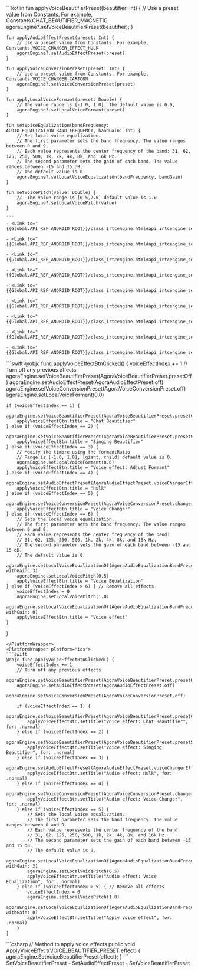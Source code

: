 <PlatformWrapper platform="android">
    ```kotlin
    fun applyVoiceBeautifierPreset(beautifier: Int) {
        // Use a preset value from Constants. For example, Constants.CHAT_BEAUTIFIER_MAGNETIC
        agoraEngine?.setVoiceBeautifierPreset(beautifier);
    }

    fun applyAudioEffectPreset(preset: Int) {
        // Use a preset value from Constants. For example, Constants.VOICE_CHANGER_EFFECT_HULK
        agoraEngine?.setAudioEffectPreset(preset)
    }

    fun applyVoiceConversionPreset(preset: Int) {
        // Use a preset value from Constants. For example, Constants.VOICE_CHANGER_CARTOON
        agoraEngine?.setVoiceConversionPreset(preset)
    }

    fun applyLocalVoiceFormant(preset: Double) {
        // The value range is [-1.0, 1.0]. The default value is 0.0,
        agoraEngine?.setLocalVoiceFormant(preset)
    }

    fun setVoiceEqualization(bandFrequency: AUDIO_EQUALIZATION_BAND_FREQUENCY, bandGain: Int) {
        // Set local voice equalization.
        // The first parameter sets the band frequency. The value ranges between 0 and 9.
        // Each value represents the center frequency of the band: 31, 62, 125, 250, 500, 1k, 2k, 4k, 8k, and 16k Hz.
        // The second parameter sets the gain of each band. The value ranges between -15 and 15 dB.
        // The default value is 0.
        agoraEngine?.setLocalVoiceEqualization(bandFrequency, bandGain)
    }

    fun setVoicePitch(value: Double) {
        //  The value range is [0.5,2.0] default value is 1.0
        agoraEngine?.setLocalVoicePitch(value)
    }
    
    ```
    - <Link to="{{Global.API_REF_ANDROID_ROOT}}/class_irtcengine.html#api_irtcengine_setlocalvoiceequalization">setLocalVoiceEqualization</Link>

    - <Link to="{{Global.API_REF_ANDROID_ROOT}}/class_irtcengine.html#api_irtcengine_setaudioeffectpreset">setAudioEffectPreset</Link>

    - <Link to="{{Global.API_REF_ANDROID_ROOT}}/class_irtcengine.html#api_irtcengine_setaudioeffectparameters">setAudioEffectParameters</Link>

    - <Link to="{{Global.API_REF_ANDROID_ROOT}}/class_irtcengine.html#api_irtcengine_setvoicebeautifierpreset">setVoiceBeautifierPreset</Link>

    - <Link to="{{Global.API_REF_ANDROID_ROOT}}/class_irtcengine.html#api_irtcengine_setvoiceconversionpreset">setVoiceConversionPreset</Link>

    - <Link to="{{Global.API_REF_ANDROID_ROOT}}/class_irtcengine.html#api_irtcengine_setvoicebeautifierparameters">setVoiceBeautifierParameters</Link>

    - <Link to="{{Global.API_REF_ANDROID_ROOT}}/class_irtcengine.html#api_irtcengine_setlocalvoicereverb">setLocalVoiceReverb</Link>

    - <Link to="{{Global.API_REF_ANDROID_ROOT}}/class_irtcengine.html#api_irtcengine_setlocalvoicereverbpreset">setLocalVoiceReverbPreset</Link>

    - <Link to="{{Global.API_REF_ANDROID_ROOT}}/class_irtcengine.html#api_irtcengine_setlocalvoicepitch">setLocalVoicePitch</Link>
</PlatformWrapper>
<PlatformWrapper platform="macos">
```swift
@objc func applyVoiceEffectBtnClicked() {
    voiceEffectIndex += 1
    // Turn off any previous effects
    agoraEngine.setVoiceBeautifierPreset(AgoraVoiceBeautifierPreset.presetOff)
    agoraEngine.setAudioEffectPreset(AgoraAudioEffectPreset.off)
    agoraEngine.setVoiceConversionPreset(AgoraVoiceConversionPreset.off)
    agoraEngine.setLocalVoiceFormant(0.0)

    if (voiceEffectIndex == 1) {
        agoraEngine.setVoiceBeautifierPreset(AgoraVoiceBeautifierPreset.presetChatBeautifierMagnetic)
        applyVoiceEffectBtn.title = "Chat Beautifier"
    } else if (voiceEffectIndex == 2) {
        agoraEngine.setVoiceBeautifierPreset(AgoraVoiceBeautifierPreset.presetSingingBeautifier)
        applyVoiceEffectBtn.title = "Singing Beautifier"
    } else if (voiceEffectIndex == 3) {
        // Modify the timbre using the formantRatio
        // Range is [-1.0, 1.0], [giant, child] default value is 0.
        agoraEngine.setLocalVoiceFormant(0.6)
        applyVoiceEffectBtn.title = "Voice effect: Adjust Formant"
    } else if (voiceEffectIndex == 4) {
        agoraEngine.setAudioEffectPreset(AgoraAudioEffectPreset.voiceChangerEffectHulk)
        applyVoiceEffectBtn.title = "Hulk"
    } else if (voiceEffectIndex == 5) {
        agoraEngine.setVoiceConversionPreset(AgoraVoiceConversionPreset.changerBass)
        applyVoiceEffectBtn.title = "Voice Changer"
    } else if (voiceEffectIndex == 6) {
        // Sets the local voice equalization.
        // The first parameter sets the band frequency. The value ranges between 0 and 9.
        // Each value represents the center frequency of the band:
        // 31, 62, 125, 250, 500, 1k, 2k, 4k, 8k, and 16k Hz.
        // The second parameter sets the gain of each band between -15 and 15 dB.
        // The default value is 0.
        agoraEngine.setLocalVoiceEqualizationOf(AgoraAudioEqualizationBandFrequency.band500, withGain: 3)
        agoraEngine.setLocalVoicePitch(0.5)
        applyVoiceEffectBtn.title = "Voice Equalization"
    } else if (voiceEffectIndex > 6) { // Remove all effects
        voiceEffectIndex = 0
        agoraEngine.setLocalVoicePitch(1.0)
        agoraEngine.setLocalVoiceEqualizationOf(AgoraAudioEqualizationBandFrequency.band500, withGain: 0)
        applyVoiceEffectBtn.title = "Voice effect"
    }
}
```
</PlatformWrapper>
<PlatformWrapper platform="ios">
```swift
@objc func applyVoiceEffectBtnClicked() {
    voiceEffectIndex += 1
    // Turn off any previous effects
    agoraEngine.setVoiceBeautifierPreset(AgoraVoiceBeautifierPreset.presetOff)
    agoraEngine.setAudioEffectPreset(AgoraAudioEffectPreset.off)
    agoraEngine.setVoiceConversionPreset(AgoraVoiceConversionPreset.off)

    if (voiceEffectIndex == 1) {
        agoraEngine.setVoiceBeautifierPreset(AgoraVoiceBeautifierPreset.presetChatBeautifierMagnetic)
        applyVoiceEffectBtn.setTitle("Voice effect: Chat Beautifier", for: .normal)
    } else if (voiceEffectIndex == 2) {
        agoraEngine.setVoiceBeautifierPreset(AgoraVoiceBeautifierPreset.presetSingingBeautifier)
        applyVoiceEffectBtn.setTitle("Voice effect: Singing Beautifier", for: .normal)
    } else if (voiceEffectIndex == 3) {
        agoraEngine.setAudioEffectPreset(AgoraAudioEffectPreset.voiceChangerEffectHulk)
        applyVoiceEffectBtn.setTitle("Audio effect: Hulk", for: .normal)
    } else if (voiceEffectIndex == 4) {
        agoraEngine.setVoiceConversionPreset(AgoraVoiceConversionPreset.changerBass)
        applyVoiceEffectBtn.setTitle("Audio effect: Voice Changer", for: .normal)
    } else if (voiceEffectIndex == 5) {
        // Sets the local voice equalization.
        // The first parameter sets the band frequency. The value ranges between 0 and 9.
        // Each value represents the center frequency of the band:
        // 31, 62, 125, 250, 500, 1k, 2k, 4k, 8k, and 16k Hz.
        // The second parameter sets the gain of each band between -15 and 15 dB.
        // The default value is 0.
        agoraEngine.setLocalVoiceEqualizationOf(AgoraAudioEqualizationBandFrequency.band500, withGain: 3)
        agoraEngine.setLocalVoicePitch(0.5)
        applyVoiceEffectBtn.setTitle("Audio effect: Voice Equalization", for: .normal)
    } else if (voiceEffectIndex > 5) { // Remove all effects
        voiceEffectIndex = 0
        agoraEngine.setLocalVoicePitch(1.0)
        agoraEngine.setLocalVoiceEqualizationOf(AgoraAudioEqualizationBandFrequency.band500, withGain: 0)
        applyVoiceEffectBtn.setTitle("Apply voice effect", for: .normal)
    }
}
```
</PlatformWrapper>
<PlatformWrapper platform="unity">
    ```csharp
    // Method to apply voice effects
    public void ApplyVoiceEffect(VOICE_BEAUTIFIER_PRESET effect)
    {
        agoraEngine.SetVoiceBeautifierPreset(effect);
    }
    ```
    - <Link to="{{Global.API_REF_UNITY_ROOT}}/class_irtcengine.html#api_irtcengine_setvoicebeautifierpreset">SetVoiceBeautifierPreset</Link>
    - <Link to="{{Global.API_REF_UNITY_ROOT}}/class_irtcengine.html#api_irtcengine_setaudioeffectpreset">SetAudioEffectPreset</Link>
    - <Link to="{{Global.API_REF_UNITY_ROOT}}/class_irtcengine.html#api_irtcengine_setvoiceconversionpreset">SetVoiceBeautifierPreset</Link>
</PlatformWrapper>
